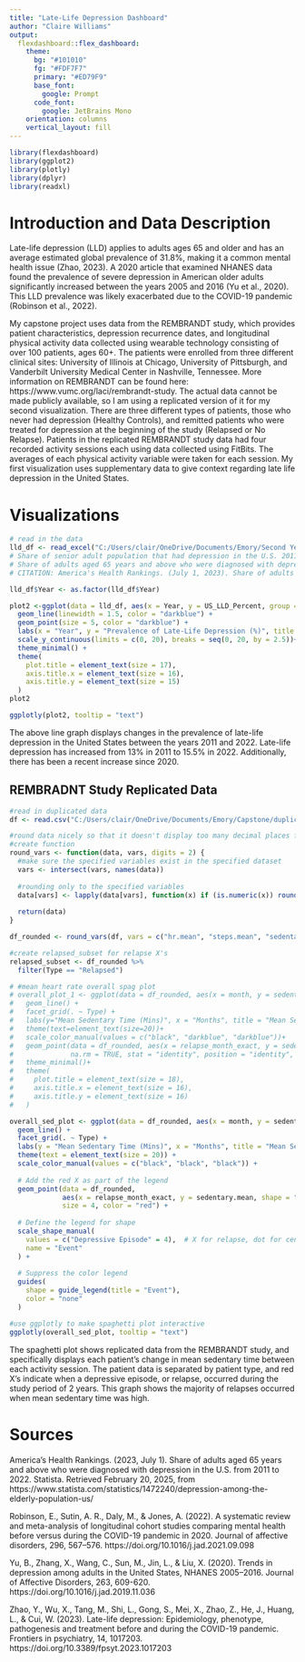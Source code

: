 ```yaml
---
title: "Late-Life Depression Dashboard"
author: "Claire Williams"
output: 
  flexdashboard::flex_dashboard:
    theme:
      bg: "#101010"
      fg: "#FDF7F7" 
      primary: "#ED79F9"
      base_font:
        google: Prompt
      code_font:
        google: JetBrains Mono
    orientation: columns
    vertical_layout: fill
---
```


```r
library(flexdashboard)
library(ggplot2)
library(plotly)
library(dplyr)
library(readxl)
```

# Introduction and Data Description

Late-life depression (LLD) applies to adults ages 65 and older and has an average estimated global prevalence of 31.8%, making it a common mental health issue (Zhao, 2023).  A 2020 article that examined NHANES data found the prevalence of severe depression in American older adults significantly increased between the years 2005 and 2016 (Yu et al., 2020).  This LLD prevalence was likely exacerbated due to the COVID-19 pandemic (Robinson et al., 2022).

My capstone project uses data from the REMBRANDT study, which provides patient characteristics, depression recurrence dates, and longitudinal physical activity data collected using wearable technology consisting of over 100 patients, ages 60+.  The patients were enrolled from three different clinical sites: University of Illinois at Chicago, University of Pittsburgh, and Vanderbilt University Medical Center in Nashville, Tennessee.  More information on REMBRANDT can be found here: https://www.vumc.org/laci/rembrandt-study.  The actual data cannot be made publicly available, so I am using a replicated version of it for my second visualization.  There are three different types of patients, those who never had depression (Healthy Controls), and remitted patients who were treated for depression at the beginning of the study (Relapsed or No Relapse).  Patients in the replicated REMBRANDT study data had four recorded activity sessions each using data collected using FitBits.  The averages of each physical activity variable were taken for each session.  My first visualization uses supplementary data to give context regarding late life depression in the United States. 


# Visualizations


```r
# read in the data
lld_df <- read_excel("C:/Users/clair/OneDrive/Documents/Emory/Second Year SPRING/Current Topics/lldedited.xlsx")
# Share of senior adult population that had depression in the U.S. 2011-2022 in %
# Share of adults aged 65 years and above who were diagnosed with depression in the U.S. from 2011 to 2022
# CITATION: America's Health Rankings. (July 1, 2023). Share of adults aged 65 years and above who were diagnosed with depression in the U.S. from 2011 to 2022 [Graph]. In Statista. Retrieved February 20, 2025, from https://www.statista.com/statistics/1472240/depression-among-the-elderly-population-us/

lld_df$Year <- as.factor(lld_df$Year)

plot2 <-ggplot(data = lld_df, aes(x = Year, y = US_LLD_Percent, group = 1, text = paste("Year:", Year, "<br>Percentage:", US_LLD_Percent, "%"))) +
  geom_line(linewidth = 1.5, color = "darkblue") +
  geom_point(size = 5, color = "darkblue") +
  labs(x = "Year", y = "Prevalence of Late-Life Depression (%)", title = "U.S. Prevalence of Late Life Depression, 2011-2022") +
  scale_y_continuous(limits = c(0, 20), breaks = seq(0, 20, by = 2.5))+
  theme_minimal() +
  theme(
    plot.title = element_text(size = 17),
    axis.title.x = element_text(size = 16),
    axis.title.y = element_text(size = 15)
  )
plot2

ggplotly(plot2, tooltip = "text")
```

The above line graph displays changes in the prevalence of late-life depression in the United States between the years 2011 and 2022.  Late-life depression has increased from 13% in 2011 to 15.5% in 2022.  Additionally, there has been a recent increase since 2020.


REMBRADNT Study Replicated Data {data-width=650 .tabset}
-----------------------------------------------------------------------


```r
#read in duplicated data
df <- read.csv("C:/Users/clair/OneDrive/Documents/Emory/Capstone/duplicated_capstone_data.csv")

#round data nicely so that it doesn't display too many decimal places for interactivity
#create function
round_vars <- function(data, vars, digits = 2) {
  #make sure the specified variables exist in the specified dataset
  vars <- intersect(vars, names(data))
  
  #rounding only to the specified variables
  data[vars] <- lapply(data[vars], function(x) if (is.numeric(x)) round(x, digits) else x)
  
  return(data)
}

df_rounded <- round_vars(df, vars = c("hr.mean", "steps.mean", "sedentary.mean", "t.active.mean", "t.very.active.mean", "t.active.30", "t.active.60", "relapse_month_exact"), digits = 2)

#create relapsed_subset for relapse X's
relapsed_subset <- df_rounded %>%
  filter(Type == "Relapsed")

# #mean heart rate overall spag plot
# overall_plot_1 <- ggplot(data = df_rounded, aes(x = month, y = sedentary.mean, group = ID, color = Type, text = paste("Mean Sedentary Time:", sedentary.mean,"<br>Session:", session)))+ 
#   geom_line() + 
#   facet_grid(. ~ Type) + 
#   labs(y="Mean Sedentary Time (Mins)", x = "Months", title = "Mean Sedentary Time Over Time With Relapses")+ 
#   theme(text=element_text(size=20))+
#   scale_color_manual(values = c("black", "darkblue", "darkblue"))+
#   geom_point(data = df_rounded, aes(x = relapse_month_exact, y = sedentary.mean),
#              na.rm = TRUE, stat = "identity", position = "identity", shape = 4, size = 3, color = "red")+
#   theme_minimal()+
#   theme(
#     plot.title = element_text(size = 18),
#     axis.title.x = element_text(size = 16),
#     axis.title.y = element_text(size = 16)
#   )

overall_sed_plot <- ggplot(data = df_rounded, aes(x = month, y = sedentary.mean, group = ID, color = Type, text = paste("Mean Sedentary Time:", sedentary.mean,"<br>Session:", session))) +
  geom_line() +
  facet_grid(. ~ Type) +
  labs(y = "Mean Sedentary Time (Mins)", x = "Months", title = "Mean Sedentary Time Across Months With Depressive Episodes") +
  theme(text = element_text(size = 20)) +
  scale_color_manual(values = c("black", "black", "black")) +
  
  # Add the red X as part of the legend
  geom_point(data = df_rounded, 
             aes(x = relapse_month_exact, y = sedentary.mean, shape = "Depressive Episode"), 
             size = 4, color = "red") +
  
  # Define the legend for shape
  scale_shape_manual(
    values = c("Depressive Episode" = 4),  # X for relapse, dot for censorship
    name = "Event"
  ) +
  
  # Suppress the color legend
  guides(
    shape = guide_legend(title = "Event"),
    color = "none"
  )

#use ggplotly to make spaghetti plot interactive
ggplotly(overall_sed_plot, tooltip = "text")
```

The spaghetti plot shows replicated data from the REMBRANDT study, and specifically displays each patient's change in mean sedentary time between each activity session.  The patient data is separated by patient type, and red X's indicate when a depressive episode, or relapse, occurred during the study period of 2 years.  This graph shows the majority of relapses occurred when mean sedentary time was high. 

# Sources

America's Health Rankings. (2023, July 1). Share of adults aged 65 years and above who were diagnosed with depression in the U.S. from 2011 to 2022. Statista. Retrieved February 20, 2025, from https://www.statista.com/statistics/1472240/depression-among-the-elderly-population-us/

Robinson, E., Sutin, A. R., Daly, M., & Jones, A. (2022). A systematic review and meta-analysis of longitudinal cohort studies comparing mental health before versus during the COVID-19 pandemic in 2020. Journal of affective disorders, 296, 567–576. https://doi.org/10.1016/j.jad.2021.09.098

Yu, B., Zhang, X., Wang, C., Sun, M., Jin, L., & Liu, X. (2020). Trends in depression among adults in the United States, NHANES 2005–2016. Journal of Affective Disorders, 263, 609-620. https://doi.org/10.1016/j.jad.2019.11.036

Zhao, Y., Wu, X., Tang, M., Shi, L., Gong, S., Mei, X., Zhao, Z., He, J., Huang, L., & Cui, W. (2023). Late-life depression: Epidemiology, phenotype, pathogenesis and treatment before and during the COVID-19 pandemic. Frontiers in psychiatry, 14, 1017203. https://doi.org/10.3389/fpsyt.2023.1017203


